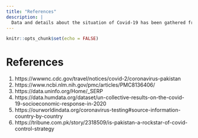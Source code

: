 ```yaml
---
title: "References"
description: |
  Data and details about the situation of Covid-19 has been gathered from below websites. 
---
```


```r
knitr::opts_chunk$set(echo = FALSE)
```

# References 
1. https://wwwnc.cdc.gov/travel/notices/covid-2/coronavirus-pakistan
2. https://www.ncbi.nlm.nih.gov/pmc/articles/PMC8136406/
3. https://data.uninfo.org/Home/_SERP
4. https://data.humdata.org/dataset/un-collective-results-on-the-covid-19-socioeconomic-response-in-2020
5. https://ourworldindata.org/coronavirus-testing#source-information-country-by-country
6. https://tribune.com.pk/story/2318509/is-pakistan-a-rockstar-of-covid-control-strategy
